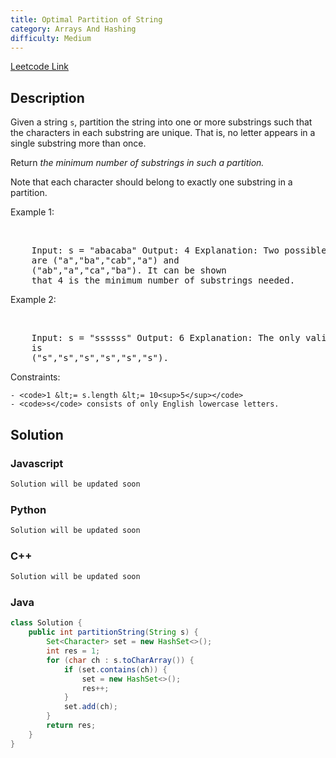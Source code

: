 ```yaml
---
title: Optimal Partition of String
category: Arrays And Hashing
difficulty: Medium
---
```


<Callout>

[Leetcode Link](https://leetcode.com/problems/optimal-partition-of-string)

</Callout>

## Description

Given a string <code>s</code>, partition the string into one or more substrings such that the characters in each substring are unique. That is, no letter appears in a single substring more than once.

Return _the minimum number of substrings in such a partition._

Note that each character should belong to exactly one substring in a partition.

Example 1:

<br />
<pre className="overflow-x-auto">
	Input: s = &quot;abacaba&quot; Output: 4 Explanation: Two possible partitions
	are (&quot;a&quot;,&quot;ba&quot;,&quot;cab&quot;,&quot;a&quot;) and
	(&quot;ab&quot;,&quot;a&quot;,&quot;ca&quot;,&quot;ba&quot;). It can be shown
	that 4 is the minimum number of substrings needed.
</pre>

Example 2:

<br />
<pre className="overflow-x-auto">
	Input: s = &quot;ssssss&quot; Output: 6 Explanation: The only valid partition
	is
	(&quot;s&quot;,&quot;s&quot;,&quot;s&quot;,&quot;s&quot;,&quot;s&quot;,&quot;s&quot;).
</pre>

Constraints:

    - <code>1 &lt;= s.length &lt;= 10<sup>5</sup></code>
    - <code>s</code> consists of only English lowercase letters.

## Solution

### Javascript

```javascript
Solution will be updated soon
```

### Python

```python
Solution will be updated soon
```

### C++

```cpp
Solution will be updated soon
```

### Java

```java
class Solution {
    public int partitionString(String s) {
        Set<Character> set = new HashSet<>();
        int res = 1;
        for (char ch : s.toCharArray()) {
            if (set.contains(ch)) {
                set = new HashSet<>();
                res++;
            }
            set.add(ch);
        }
        return res;
    }
}
```
